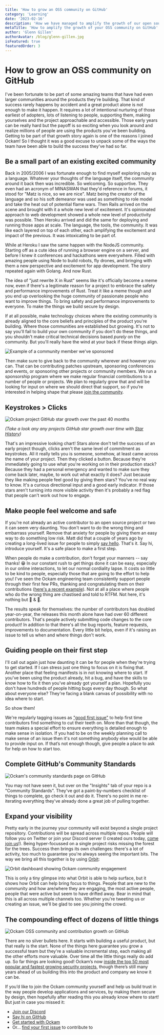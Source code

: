 ```yaml
---
title: 'How to grow an OSS community on GitHub'
category: 'Learning'
date: '2023-02-16'
description: 'How we have managed to amplify the growth of our open source community'
metaTitle: 'How to amplify the growth of your OSS community on GitHub'
author: 'Glenn Gillen'
authorAvatar: /blog/glenn-gillen.jpg
isFeatured: true
featuredOrder: 3
---
```


# How to grow an OSS community on GitHub

I've been fortunate to be part of some amazing teams that have had even larger communities around the products they're building. That kind of success rarely happens by accident and a great product alone is not enough to make it happen. It requires a lot of intentional nurturing of those earliest of adopters, lots of listening to people, supporting them, making yourselves and the project approachable and accessible. Those early years can be really hard but the payoff is so exciting when you look around and realize millions of people are using the products you've been building. Getting to be part of that growth story again is one of the reasons I joined Ockam! So I thought it was a good excuse to unpack some of the ways the team have been able to build the success they've had so far.

## Be a small part of an existing excited community

Back in 2005/2006 I was fortunate enough to find myself exploring ruby as a language. Whatever your thoughts of the language itself, the community around it back then was incredible. So welcoming. So supportive. They even had an acronym of MINASWAN that they'd reference in forums, it stood for "Matz is nice, so we are nice". Matz being the creator of the language and so his soft demeanor was used as something to role model and take the heat out of potential flame wars. Then Rails arrived on the scene and brought with it a whole new level of excitement. It's opinionated approach to web development showed a whole new level of productivity was possible. Then Heroku arrived and did the same for deploying and running those apps at scale. The language, the tools, the community. It was like each layered on top of each other, each amplifying the excitement and impact of the previous. It was intoxicating to be part of. 

While at Heroku I saw the same happen with the NodeJS community. Starting off as a cute idea of running a browser engine on a server, and before I knew it conferences and hackathons were everywhere. Filled with amazing people using Node to build robots, fly drones, and bringing with them a new perspective and excitement for app development. The story repeated again with Golang. And now Rust.

The idea of "just rewrite X in Rust" seems like it's officially become a meme now, even if there's a legitimate reason for a project to embrace the safety and performance improvements of Rust. Treat it like a meme though and you end up overlooking the huge community of passionate people who want to improve things. To bring safety and performance improvements to everyone. To make the things we build secure by design. 

If at all possible, make technology choices where the existing community is already aligned to the core beliefs and principles of the product you're building. Where those communities are established but growing. It's not to say you'll fail to build your own community if you don't do these things, and you shouldn't make critical technical decisions based _purely_ on the community. But you'll really have the wind at your back if these things align.

![Example of a community member we've sponsored](/blog/how_grow_popular_open_source_github/rust-sponsorship.png)

Then make sure to give back to the community wherever and however you can. That can be contributing patches upstream, sponsoring conferences and events, or sponsoring other projects or community members. We run a sponsorship program where we make regular financial contributions to a number of people or projects. We plan to regularly grow that and will be looking for input on where we should direct that support, so if you’re interested in helping shape that please [join the community](https://discord.gg/RAbjRr3kds).

## Keystrokes > Clicks

![Ockam project GitHub star growth over the past 40 months](/blog/how_grow_popular_open_source_github/star-history.png)

_(Take a look any any projects GitHub star growth over time with [Star History](https://star-history.com/#build-trust/ockam&Timeline))_


That's an impressive looking chart! Stars alone don't tell the success of an early project though, clicks aren't the same level of commitment as keystrokes. All it really tells you is someone, somehow, at least came across the name of your project. Then they clicked a button. Because they're immediately going to use what you're working on in their production stack? Because they had a personal emergency and wanted to make sure they come back later, maybe, to work out what exactly it does? Just because they like making people feel good by giving them stars? You've no real way to know. It's a curious directional input and a good early indicator. If those stars aren't turning into more visible activity then it's probably a red flag that people can't work out how to engage.

## Make people feel welcome and safe

If you're not already an active contributor to an open source project or two it can seem very daunting. You don't want to do the wrong thing and embarrass yourself. Remove that anxiety for people by giving them an easy way to do something low risk. Matt did that a couple of years ago by creating a long-lived issue for people to simply [say hello](https://github.com/build-trust/ockam/discussions/137). That's it. Say hi, introduce yourself. It's a safe place to make a first step.

When people do make a contribution, don't forget your manners -- say thanks! 😁 In our constant rush to get things done it can be easy, especially in our online interactions, to let our normal cordiality lapse. It costs so little to be kind to people, especially those that are going to the effort to help you! I've seen the Ockam engineering team consistently support people through their first few PRs, thanking and congratulating them on their contributions ([here's a recent example](https://github.com/build-trust/ockam/pull/4202)). Not at all a place where people who do the wrong thing are chastised and told to RTFM. Not here, it's nothing but 🙏 & 💙.

The results speak for themselves: the number of contributors has doubled year-on-year, the releases this month alone have had over 60 different contributors. That's people actively submitting code changes to the core product! In addition to that there's all the bug reports, feature requests, improvements to documentation. Every little bit helps, even if it's raising an issue to tell us when and where things don't work.

## Guiding people on their first step

I'll call out again just how daunting it can be for people when they're trying to get started. If I can stress just one thing to focus on it is fixing that. Another place that feeling manifests is in not knowing where to start. If you've been using the product already, hit a bug, and have the skills to know how to fix it then you've already got yourself a plan. Hopefully you don't have hundreds of people hitting bugs every day though. So what about everyone else? They're facing a blank canvas of possibility with no idea where to start.

So show them!

We're regularly tagging issues as ["good first issue"](https://github.com/build-trust/ockam/labels/good%20first%20issue) to help first time contributors find something to cut their teeth on. More than that though, the team makes a special effort to ensure everything is detailed enough to make sense in isolation. If you had to be on the weekly planning call to make sense of an issue then it's not something anybody else would be able to provide input on. If that’s not enough though, give people a place to ask for help on how to start too.

## Complete GitHub's Community Standards

![Ockam's community standards page on GitHub](/blog/how_grow_popular_open_source_github/github-community-standards.png)

You may not have seen it, but over on the "Insights" tab of your repo is a "Community Standards". They've got a paint-by-numbers checklist of things to complete, go check it out and do it. There's no point in me re-iterating everything they've already done a great job of pulling together.

## Expand your visibility

Pretty early in the journey your community will exist beyond a single project repository. Contributions will be spread across multiple repos. People will follow you on Twitter or join your Discord server (I created ours today, [come join us](https://discord.gg/RAbjRr3kds)!). Being hyper-focussed on a single project risks missing the forest for the trees. Success then brings its own challenges: there's a lot of activity, too much to guarantee you're always seeing the important bits. The way we bring all this together is by using [Orbit](https://orbit.love):

![Orbit dashboard showing Ockam community engagement](/blog/how_grow_popular_open_source_github/ockam-orbit-love.png)

This is only a tiny glimpse into what Orbit is able to help surface, but it shows how Orbit can help bring focus to things. People that are new to the community and how are/where they are engaging, the most active people, people that were active but seem to have drifted away. Bear in mind that this is all across multiple channels too. Whether you're tweeting us or creating an issue, we'll be glad to see you joining the crowd.

## The compounding effect of dozens of little things

![Ockam OSS community and contribution growth on GitHub](/blog/how_grow_popular_open_source_github/ockam-community-github-contribution-growth.png)

There are no silver bullets here. It starts with building a useful product, but that really is the start. None of the things here guarantee you grow a successful team but they're a valuable incremental step, each making all the other efforts more valuable. Over time all the little things really do add up. So far things are looking good! Ockam’s now [inside the top 50 most popular and fastest growing security projects](https://opensourcesecurityindex.io/), though there’s still many years ahead of us building this into the product and company we know it can be.

If you’d like to join the Ockam community yourself and help us build trust in the way people develop applications and services, by making them secure by design, then hopefully after reading this you already know where to start! But just in case you missed it:

* [Join our Discord](https://discord.gg/RAbjRr3kds)
* [Say hi on GitHub](https://github.com/build-trust/ockam/discussions/137)
* [Get started with Ockam](https://docs.ockam.io/#quick-start)
* Or… [find your first issue](https://github.com/build-trust/ockam/labels/good%20first%20issue) to contribute to
